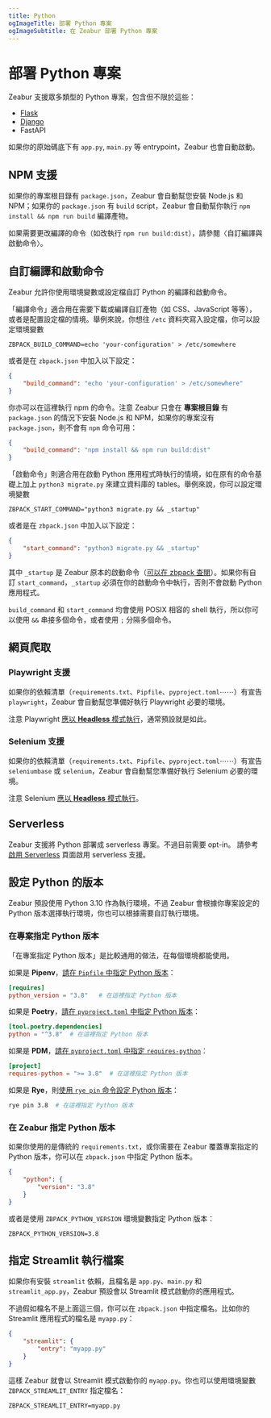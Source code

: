 ```yaml
---
title: Python
ogImageTitle: 部署 Python 專案
ogImageSubtitle: 在 Zeabur 部署 Python 專案
---
```


# 部署 Python 專案

Zeabur 支援眾多類型的 Python 專案，包含但不限於這些：

- [Flask](./python/flask)
- [Django](./python/django)
- FastAPI

如果你的原始碼底下有 `app.py`, `main.py` 等 entrypoint，Zeabur 也會自動啟動。

## NPM 支援

如果你的專案根目錄有 `package.json`，Zeabur 會自動幫您安裝 Node.js 和 NPM；如果你的 `package.json` 有 `build` script，Zeabur 會自動幫你執行 `npm install && npm run build` 編譯產物。

如果需要更改編譯的命令（如改執行 `npm run build:dist`），請參閱〈自訂編譯與啟動命令〉。

## 自訂編譯和啟動命令

Zeabur 允許你使用環境變數或設定檔自訂 Python 的編譯和啟動命令。

「編譯命令」適合用在需要下載或編譯自訂產物（如 CSS、JavaScript 等等），或者是配置設定檔的情境。舉例來說，你想往 `/etc` 資料夾寫入設定檔，你可以設定環境變數

```env
ZBPACK_BUILD_COMMAND=echo 'your-configuration' > /etc/somewhere
```

或者是在 `zbpack.json` 中加入以下設定：

```json
{
    "build_command": "echo 'your-configuration' > /etc/somewhere"
}
```

你亦可以在這裡執行 npm 的命令。注意 Zeabur 只會在 **專案根目錄** 有 `package.json` 的情況下安裝 Node.js 和 NPM，如果你的專案沒有 `package.json`，則不會有 `npm` 命令可用：

```json
{
    "build_command": "npm install && npm run build:dist"
}
```

「啟動命令」則適合用在啟動 Python 應用程式時執行的情境，如在原有的命令基礎上加上 `python3 migrate.py` 來建立資料庫的 tables。舉例來說，你可以設定環境變數

```env
ZBPACK_START_COMMAND="python3 migrate.py && _startup"
```

或者是在 `zbpack.json` 中加入以下設定：

```json
{
    "start_command": "python3 migrate.py && _startup"
}
```

其中 `_startup` 是 Zeabur 原本的啟動命令（[可以在 zbpack 查閱](https://github.com/zeabur/zbpack/tree/main/internal/python)）。如果你有自訂 `start_command`，`_startup` 必須在你的啟動命令中執行，否則不會啟動 Python 應用程式。

`build_command` 和 `start_command` 均會使用 POSIX 相容的 shell 執行，所以你可以使用 `&&` 串接多個命令，或者使用 `;` 分隔多個命令。

## 網頁爬取

### Playwright 支援

如果你的依賴清單（`requirements.txt`、`Pipfile`、`pyproject.toml`⋯⋯）有宣告 `playwright`，Zeabur 會自動幫您準備好執行 Playwright 必要的環境。

注意 Playwright [應以 **Headless** 模式執行](https://playwright.dev/docs/api/class-browsertype#browser-type-launch-option-headless)，通常預設就是如此。

### Selenium 支援

如果你的依賴清單（`requirements.txt`、`Pipfile`、`pyproject.toml`⋯⋯）有宣告 `seleniumbase` 或 `selenium`，Zeabur 會自動幫您準備好執行 Selenium 必要的環境。

注意 Selenium [應以 **Headless** 模式執行](https://www.selenium.dev/blog/2023/headless-is-going-away/)。

## Serverless

Zeabur 支援將 Python 部署成 serverless 專案。不過目前需要 opt-in。
請參考 [啟用 Serverless](/deploy/serverless) 頁面啟用 serverless 支援。

## 設定 Python 的版本

Zeabur 預設使用 Python 3.10 作為執行環境，不過 Zeabur 會根據你專案設定的 Python 版本選擇執行環境，你也可以根據需要自訂執行環境。

### 在專案指定 Python 版本

「在專案指定 Python 版本」是比較通用的做法，在每個環境都能使用。

如果是 **Pipenv**，[請在 `Pipfile` 中指定 Python 版本](https://pipenv.pypa.io/zh-cn/stable/basics.html#specifying-versions-of-python)：

```toml
[requires]
python_version = "3.8"   # 在這裡指定 Python 版本
```

如果是 **Poetry**，[請在 `pyproject.toml` 中指定 Python 版本](https://python-poetry.org/docs/basic-usage#setting-a-python-version)：

```toml
[tool.poetry.dependencies]
python = "^3.8"  # 在這裡指定 Python 版本
```

如果是 **PDM**，[請在 `pyproject.toml` 中指定 `requires-python`](https://packaging.python.org/en/latest/guides/writing-pyproject-toml/#python-requires)：

```toml
[project]
requires-python = ">= 3.8"  # 在這裡指定 Python 版本
```

如果是 **Rye**，則[使用 `rye pin` 命令設定 Python 版本](https://rye.astral.sh/guide/commands/pin/)：

```bash
rye pin 3.8  # 在這裡指定 Python 版本
```

### 在 Zeabur 指定 Python 版本

如果你使用的是傳統的 `requirements.txt`，或你需要在 Zeabur 覆蓋專案指定的 Python 版本，你可以在 `zbpack.json` 中指定 Python 版本。

```json
{
    "python": {
        "version": "3.8"
    }
}
```

或者是使用 `ZBPACK_PYTHON_VERSION` 環境變數指定 Python 版本：

```env
ZBPACK_PYTHON_VERSION=3.8
```

## 指定 Streamlit 執行檔案

如果你有安裝 `streamlit` 依賴，且檔名是 `app.py`、`main.py` 和 `streamlit_app.py`，Zeabur 預設會以 Streamlit 模式啟動你的應用程式。

不過假如檔名不是上面這三個，你可以在 `zbpack.json` 中指定檔名。比如你的 Streamlit 應用程式的檔名是 `myapp.py`：

```json
{
    "streamlit": {
        "entry": "myapp.py"
    }
}
```

這樣 Zeabur 就會以 Streamlit 模式啟動你的 `myapp.py`。你也可以使用環境變數 `ZBPACK_STREAMLIT_ENTRY` 指定檔名：

```env
ZBPACK_STREAMLIT_ENTRY=myapp.py
```
